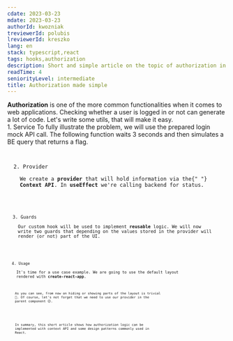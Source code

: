 ```yaml
---
cdate: 2023-03-23
mdate: 2023-03-23
authorId: kwozniak
treviewerId: polubis
lreviewerId: kreszko
lang: en
stack: typescript,react
tags: hooks,authorization
description: Short and simple article on the topic of authorization in React, so as not to get hung up on it.
readTime: 4
seniorityLevel: intermediate
title: Authorization made simple
---
```


<Prelude>
  <M>
    <B>Authorization</B> is one of the more common functionalities when it comes
    to web applications. Checking whether a user is logged in or not can
    generate a lot of code. Let's write some utils, that will make it easy.
  </M>
</Prelude>

<Section>
  <XL>1. Service</XL>
  <M>
    To fully illustrate the problem, we will use the prepared login mock API
    call. The following function waits 3 seconds and then simulates a BE query
    that returns a flag.
  </M>
  <Code
    mode="dynamic"
    lang="ts"
    linesCount={20}
    src="/snippets/authorization-made-simple/service.ts"
  />
</Section>

<Section>
  <XL>2. Provider</XL>
  <M>
    We create a <B>provider</B> that will hold information via the{" "}
    <B>Context API</B>. In <B>useEffect</B> we're calling backend for status.
  </M>
  <Code
    mode="dynamic"
    lang="tsx"
    linesCount={54}
    src="/snippets/authorization-made-simple/provider.tsx"
  />
</Section>

<Section>
  <XL>3. Guards</XL>
  <M>
    Our custom hook will be used to implement <B>reusable</B> logic. We will now
    write two guards that depending on the values stored in the provider will
    render (or not) part of the UI.
  </M>
  <Code
    mode="dynamic"
    lang="tsx"
    linesCount={46}
    src="/snippets/authorization-made-simple/guard.tsx"
  />
</Section>

<Section>
  <XL>4. Usage</XL>
  <M>
    It's time for a use case example. We are going to use the default layout
    rendered with <B>create-react-app</B>.
  </M>
  <Code
    mode="dynamic"
    lang="tsx"
    linesCount={25}
    src="/snippets/authorization-made-simple/usage.tsx"
  />
  <M>
    As you can see, from now on hiding or showing parts of the layout is trivial
    🤡. Of course, let's not forget that we need to use our provider in the
    parent component 😉.
  </M>
</Section>

<Summary>
  <M>
    In summary, this short article shows how authorization logic can be
    implemented with context API and some design patterns commonly used in
    React.
  </M>
</Summary>
